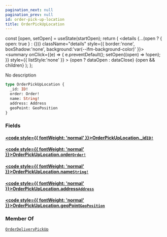 ```yaml
---
pagination_next: null
pagination_prev: null
id: order-pick-up-location
title: OrderPickUpLocation
---
```









  const [open, setOpen] = useState(startOpen);
  return (
    <details {...(open ? { open: true } : {})} className="details" style={{ border:'none', boxShadow:'none', background:'var(--ifm-background-color)' }}>
      <summary
        onClick={(e) => {
          e.preventDefault();
          setOpen((open) => !open);
        }}
        style={{ listStyle:'none' }}
      >
      {open ? dataOpen : dataClose}
      </summary>
      {open && children}
    </details>
  );
};








No description


```graphql
type OrderPickUpLocation {
  _id: ID!
  order: Order!
  name: String!
  address: Address
  geoPoint: GeoPosition
}
```




### Fields

#### [<code style={{ fontWeight: 'normal' }}>OrderPickUpLocation.<b>_id</b></code>](#)<Bullet />[`ID!`](/schema/types/scalars/id.mdx) <Badge class="badge badge--secondary" text="non-null"/> <Badge class="badge badge--secondary" text="scalar"/> 



#### [<code style={{ fontWeight: 'normal' }}>OrderPickUpLocation.<b>order</b></code>](#)<Bullet />[`Order!`](/schema/types/objects/order.mdx) <Badge class="badge badge--secondary" text="non-null"/> <Badge class="badge badge--secondary" text="object"/> 



#### [<code style={{ fontWeight: 'normal' }}>OrderPickUpLocation.<b>name</b></code>](#)<Bullet />[`String!`](/schema/types/scalars/string.mdx) <Badge class="badge badge--secondary" text="non-null"/> <Badge class="badge badge--secondary" text="scalar"/> 



#### [<code style={{ fontWeight: 'normal' }}>OrderPickUpLocation.<b>address</b></code>](#)<Bullet />[`Address`](/schema/types/objects/address.mdx) <Badge class="badge badge--secondary" text="object"/> 



#### [<code style={{ fontWeight: 'normal' }}>OrderPickUpLocation.<b>geoPoint</b></code>](#)<Bullet />[`GeoPosition`](/schema/types/objects/geo-position.mdx) <Badge class="badge badge--secondary" text="object"/> 







### Member Of

[`OrderDeliveryPickUp`](/schema/types/objects/order-delivery-pick-up.mdx)  <Badge class="badge badge--secondary" text="object"/>


